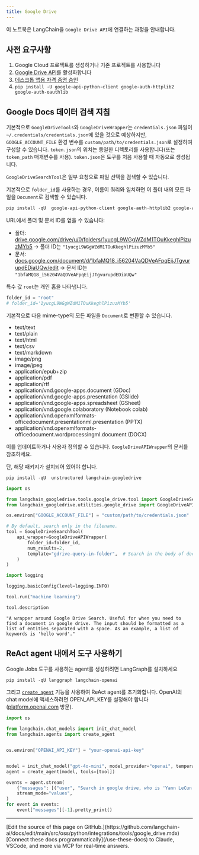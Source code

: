 ```yaml
---
title: Google Drive
---
```


이 노트북은 LangChain을 `Google Drive API`에 연결하는 과정을 안내합니다.

## 사전 요구사항

1. Google Cloud 프로젝트를 생성하거나 기존 프로젝트를 사용합니다
1. [Google Drive API](https://console.cloud.google.com/flows/enableapi?apiid=drive.googleapis.com)를 활성화합니다
1. [데스크톱 앱용 자격 증명 승인](https://developers.google.com/drive/api/quickstart/python#authorize_credentials_for_a_desktop_application)
1. `pip install -U google-api-python-client google-auth-httplib2 google-auth-oauthlib`

## Google Docs 데이터 검색 지침

기본적으로 `GoogleDriveTools`와 `GoogleDriveWrapper`는 `credentials.json` 파일이 `~/.credentials/credentials.json`에 있을 것으로 예상하지만, `GOOGLE_ACCOUNT_FILE` 환경 변수를 `custom/path/to/credentials.json`로 설정하여 구성할 수 있습니다.
`token.json`의 위치는 동일한 디렉토리를 사용합니다(또는 `token_path` 매개변수를 사용). `token.json`은 도구를 처음 사용할 때 자동으로 생성됩니다.

`GoogleDriveSearchTool`은 일부 요청으로 파일 선택을 검색할 수 있습니다.

기본적으로 `folder_id`를 사용하는 경우, 이름이 쿼리와 일치하면 이 폴더 내의 모든 파일을 `Document`로 검색할 수 있습니다.

```python
pip install -qU  google-api-python-client google-auth-httplib2 google-auth-oauthlib langchain-community
```

URL에서 폴더 및 문서 ID를 얻을 수 있습니다:

* 폴더: [drive.google.com/drive/u/0/folders/1yucgL9WGgWZdM1TOuKkeghlPizuzMYb5](https://drive.google.com/drive/u/0/folders/1yucgL9WGgWZdM1TOuKkeghlPizuzMYb5) -> 폴더 ID는 `"1yucgL9WGgWZdM1TOuKkeghlPizuzMYb5"`
* 문서: [docs.google.com/document/d/1bfaMQ18_i56204VaQDVeAFpqEijJTgvurupdEDiaUQw/edit](https://docs.google.com/document/d/1bfaMQ18_i56204VaQDVeAFpqEijJTgvurupdEDiaUQw/edit) -> 문서 ID는 `"1bfaMQ18_i56204VaQDVeAFpqEijJTgvurupdEDiaUQw"`

특수 값 `root`는 개인 홈을 나타냅니다.

```python
folder_id = "root"
# folder_id='1yucgL9WGgWZdM1TOuKkeghlPizuzMYb5'
```

기본적으로 다음 mime-type의 모든 파일을 `Document`로 변환할 수 있습니다.
* text/text
* text/plain
* text/html
* text/csv
* text/markdown
* image/png
* image/jpeg
* application/epub+zip
* application/pdf
* application/rtf
* application/vnd.google-apps.document (GDoc)
* application/vnd.google-apps.presentation (GSlide)
* application/vnd.google-apps.spreadsheet (GSheet)
* application/vnd.google.colaboratory (Notebook colab)
* application/vnd.openxmlformats-officedocument.presentationml.presentation (PPTX)
* application/vnd.openxmlformats-officedocument.wordprocessingml.document (DOCX)

이를 업데이트하거나 사용자 정의할 수 있습니다. `GoogleDriveAPIWrapper`의 문서를 참조하세요.

단, 해당 패키지가 설치되어 있어야 합니다.

```python
pip install -qU  unstructured langchain-googledrive
```

```python
import os

from langchain_googledrive.tools.google_drive.tool import GoogleDriveSearchTool
from langchain_googledrive.utilities.google_drive import GoogleDriveAPIWrapper

os.environ["GOOGLE_ACCOUNT_FILE"] = "custom/path/to/credentials.json"

# By default, search only in the filename.
tool = GoogleDriveSearchTool(
    api_wrapper=GoogleDriveAPIWrapper(
        folder_id=folder_id,
        num_results=2,
        template="gdrive-query-in-folder",  # Search in the body of documents
    )
)
```

```python
import logging

logging.basicConfig(level=logging.INFO)
```

```python
tool.run("machine learning")
```

```python
tool.description
```

```output
"A wrapper around Google Drive Search. Useful for when you need to find a document in google drive. The input should be formatted as a list of entities separated with a space. As an example, a list of keywords is 'hello word'."
```

## ReAct agent 내에서 도구 사용하기

Google Jobs 도구를 사용하는 agent를 생성하려면 LangGraph를 설치하세요

```python
pip install -qU langgraph langchain-openai
```

그리고 [`create_agent`](https://reference.langchain.com/python/langchain/agents/#langchain.agents.create_agent) 기능을 사용하여 ReAct agent를 초기화합니다. OpenAI의 chat model에 액세스하려면 OPEN_API_KEY를 설정해야 합니다([platform.openai.com](https://platform.openai.com) 방문).

```python
import os

from langchain.chat_models import init_chat_model
from langchain.agents import create_agent


os.environ["OPENAI_API_KEY"] = "your-openai-api-key"


model = init_chat_model("gpt-4o-mini", model_provider="openai", temperature=0)
agent = create_agent(model, tools=[tool])

events = agent.stream(
    {"messages": [("user", "Search in google drive, who is 'Yann LeCun' ?")]},
    stream_mode="values",
)
for event in events:
    event["messages"][-1].pretty_print()
```

---

<Callout icon="pen-to-square" iconType="regular">
    [Edit the source of this page on GitHub.](https://github.com/langchain-ai/docs/edit/main/src/oss/python/integrations/tools/google_drive.mdx)
</Callout>
<Tip icon="terminal" iconType="regular">
    [Connect these docs programmatically](/use-these-docs) to Claude, VSCode, and more via MCP for    real-time answers.
</Tip>
